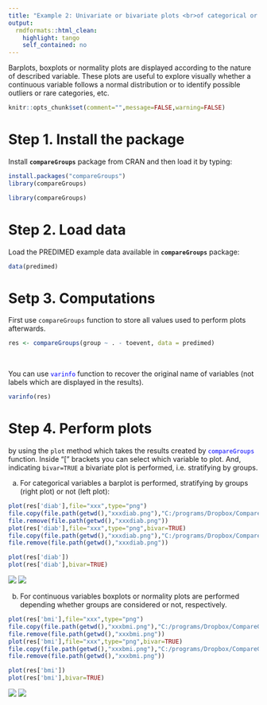 ```yaml
---
title: "Example 2: Univariate or bivariate plots <br>of categorical or numeric variables."
output:
  rmdformats::html_clean:
    highlight: tango
    self_contained: no
---
```


Barplots, boxplots or normality plots are displayed according to the nature of described variable. These plots are useful to explore visually whether a continuous variable follows a normal distribution or to identify possible outliers or rare categories, etc.


```r
knitr::opts_chunk$set(comment="",message=FALSE,warning=FALSE)
```


# Step 1. Install the package

Install **`compareGroups`** package from CRAN and then load it by typing:

```r
install.packages("compareGroups")
library(compareGroups)
```

```r
library(compareGroups)
```


# Step 2. Load data

Load the PREDIMED example data available in **`compareGroups`** package:

```r
data(predimed)
```


# Setp 3. Computations  

First use `compareGroups` function to store all values used to perform plots afterwards.

```r
res <- compareGroups(group ~ . - toevent, data = predimed)
```

<br>

You can use <font style="color:blue">`varinfo`</font> function to recover the original name of variables (not labels which are displayed in the results).

```r
varinfo(res)
```


# Step 4. Perform plots 

by using the `plot` method which takes the results created by <font style="color:blue">`compareGroups`</font> function. Inside "[" brackets you can select which variable to plot. And, indicating `bivar=TRUE` a bivariate plot is performed, i.e. stratifying by groups.

a. For categorical variables a barplot is performed, stratifying by groups (right plot) or not (left plot):


```r
plot(res['diab'],file="xxx",type="png")
file.copy(file.path(getwd(),"xxxdiab.png"),"C:/programs/Dropbox/CompareGroups/web/markdown/examples/example2a.png",overwrite=TRUE)
file.remove(file.path(getwd(),"xxxdiab.png"))
plot(res['diab'],file="xxx",type="png",bivar=TRUE)
file.copy(file.path(getwd(),"xxxdiab.png"),"C:/programs/Dropbox/CompareGroups/web/markdown/examples/example2b.png",overwrite=TRUE)
file.remove(file.path(getwd(),"xxxdiab.png"))
```

```r
plot(res['diab'])
plot(res['diab'],bivar=TRUE)
```

![](example2a.png)
![](example2b.png)




b. For continuous variables boxplots or normality plots are performed depending whether groups are considered or not, respectively.


```r
plot(res['bmi'],file="xxx",type="png")
file.copy(file.path(getwd(),"xxxbmi.png"),"C:/programs/Dropbox/CompareGroups/web/markdown/examples/example2c.png",overwrite=TRUE)
file.remove(file.path(getwd(),"xxxbmi.png"))
plot(res['bmi'],file="xxx",type="png",bivar=TRUE)
file.copy(file.path(getwd(),"xxxbmi.png"),"C:/programs/Dropbox/CompareGroups/web/markdown/examples/example2d.png",overwrite=TRUE)
file.remove(file.path(getwd(),"xxxbmi.png"))
```


```r
plot(res['bmi'])
plot(res['bmi'],bivar=TRUE)
```

![](example2c.png)
![](example2d.png)

